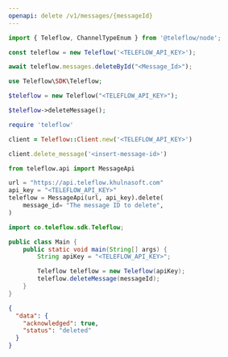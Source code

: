 ```yaml
---
openapi: delete /v1/messages/{messageId}
---
```


<Snippet file="apikey-warning.mdx" />

<RequestExample>

```javascript Node.js
import { Teleflow, ChannelTypeEnum } from '@teleflow/node';

const teleflow = new Teleflow('<TELEFLOW_API_KEY>');

await teleflow.messages.deleteById("<Message_Id>");
```

```php PHP
use Teleflow\SDK\Teleflow;

$teleflow = new Teleflow("<TELEFLOW_API_KEY>");

$teleflow->deleteMessage();
```

```ruby Ruby
require 'teleflow'

client = Teleflow::Client.new('<TELEFLOW_API_KEY>')

client.delete_message('<insert-message-id>')
```

```python Python
from teleflow.api import MessageApi

url = "https://api.teleflow.khulnasoft.com"
api_key = "<TELEFLOW_API_KEY>"
teleflow = MessageApi(url, api_key).delete(
    message_id= "The message ID to delete",    
)
```

```java Java
import co.teleflow.sdk.Teleflow;

public class Main {
    public static void main(String[] args) {
        String apiKey = "<TELEFLOW_API_KEY>";

        Teleflow teleflow = new Teleflow(apiKey);
        teleflow.deleteMessage(messageId);
    }
}
```

</RequestExample>

<ResponseExample>

```json Response
{
  "data": {
    "acknowledged": true,
    "status": "deleted"
  }
}
```

</ResponseExample>